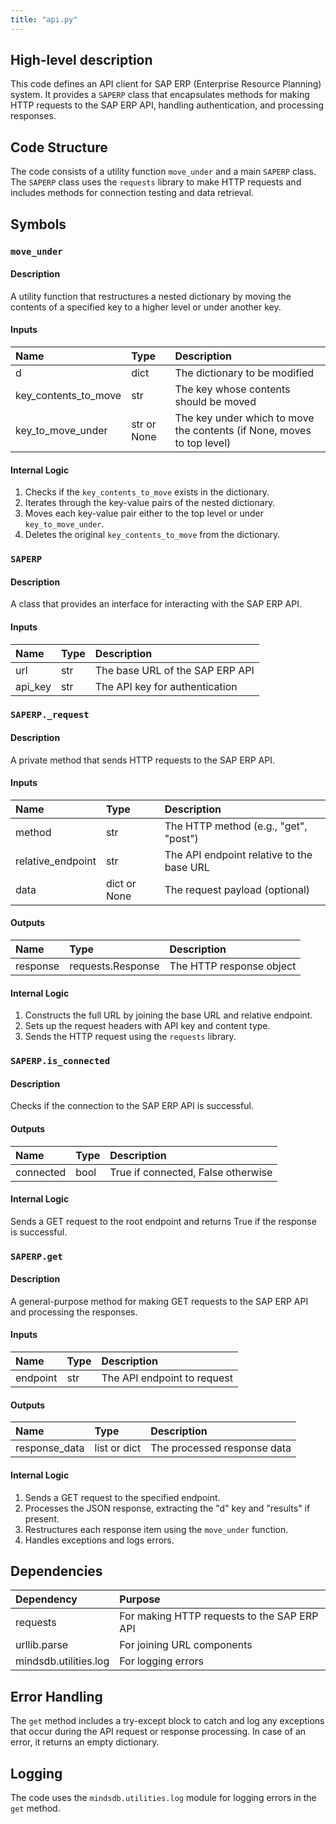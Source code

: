 ```yaml
---
title: "api.py"
---
```


## High-level description
This code defines an API client for SAP ERP (Enterprise Resource Planning) system. It provides a `SAPERP` class that encapsulates methods for making HTTP requests to the SAP ERP API, handling authentication, and processing responses.

## Code Structure
The code consists of a utility function `move_under` and a main `SAPERP` class. The `SAPERP` class uses the `requests` library to make HTTP requests and includes methods for connection testing and data retrieval.

## Symbols

### `move_under`
#### Description
A utility function that restructures a nested dictionary by moving the contents of a specified key to a higher level or under another key.

#### Inputs
| Name | Type | Description |
|:-----|:-----|:------------|
| d | dict | The dictionary to be modified |
| key_contents_to_move | str | The key whose contents should be moved |
| key_to_move_under | str or None | The key under which to move the contents (if None, moves to top level) |

#### Internal Logic
1. Checks if the `key_contents_to_move` exists in the dictionary.
2. Iterates through the key-value pairs of the nested dictionary.
3. Moves each key-value pair either to the top level or under `key_to_move_under`.
4. Deletes the original `key_contents_to_move` from the dictionary.

### `SAPERP`
#### Description
A class that provides an interface for interacting with the SAP ERP API.

#### Inputs
| Name | Type | Description |
|:-----|:-----|:------------|
| url | str | The base URL of the SAP ERP API |
| api_key | str | The API key for authentication |

### `SAPERP._request`
#### Description
A private method that sends HTTP requests to the SAP ERP API.

#### Inputs
| Name | Type | Description |
|:-----|:-----|:------------|
| method | str | The HTTP method (e.g., "get", "post") |
| relative_endpoint | str | The API endpoint relative to the base URL |
| data | dict or None | The request payload (optional) |

#### Outputs
| Name | Type | Description |
|:-----|:-----|:------------|
| response | requests.Response | The HTTP response object |

#### Internal Logic
1. Constructs the full URL by joining the base URL and relative endpoint.
2. Sets up the request headers with API key and content type.
3. Sends the HTTP request using the `requests` library.

### `SAPERP.is_connected`
#### Description
Checks if the connection to the SAP ERP API is successful.

#### Outputs
| Name | Type | Description |
|:-----|:-----|:------------|
| connected | bool | True if connected, False otherwise |

#### Internal Logic
Sends a GET request to the root endpoint and returns True if the response is successful.

### `SAPERP.get`
#### Description
A general-purpose method for making GET requests to the SAP ERP API and processing the responses.

#### Inputs
| Name | Type | Description |
|:-----|:-----|:------------|
| endpoint | str | The API endpoint to request |

#### Outputs
| Name | Type | Description |
|:-----|:-----|:------------|
| response_data | list or dict | The processed response data |

#### Internal Logic
1. Sends a GET request to the specified endpoint.
2. Processes the JSON response, extracting the "d" key and "results" if present.
3. Restructures each response item using the `move_under` function.
4. Handles exceptions and logs errors.

## Dependencies
| Dependency | Purpose |
|:-----------|:--------|
| requests | For making HTTP requests to the SAP ERP API |
| urllib.parse | For joining URL components |
| mindsdb.utilities.log | For logging errors |

## Error Handling
The `get` method includes a try-except block to catch and log any exceptions that occur during the API request or response processing. In case of an error, it returns an empty dictionary.

## Logging
The code uses the `mindsdb.utilities.log` module for logging errors in the `get` method.